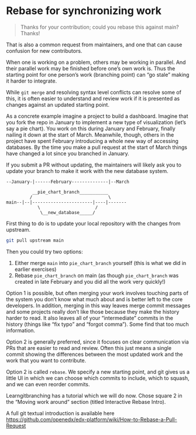 # Rebase for synchronizing work {#sec-rebase}

> Thanks for your contribution; could you rebase this against main?  Thanks!

That is also a common request from maintainers, and one that can cause confusion for new contributors.

When one is working on a problem, others may be working in parallel. And their parallel work may be finished before one's own work is. Thus the starting point for one person's work (branching point) can "go stale" making it harder to integrate.

While `git merge` and resolving syntax level conflicts can resolve some of this, it is often easier to understand and review work if it is presented as changes against an updated starting point.

As a concrete example imagine a project to build a dashboard. Imagine that you fork the repo in January to implement a new type of visualization (let's say a pie chart). You work on this during January and February, finally nailing it down at the start of March. Meanwhile, though, others in the project have spent February introducing a whole new way of accessing databases. By the time you make a pull request at the start of March things have changed a lot since you branched in January.

If you submit a PR without updating, the maintainers will likely ask you to update your branch to make it work with the new database system.

    --January-|------February--------------|--March

              __pie_chart_branch___________
             /                             \
    main--|--|-----------------------|----|-------
                \                     /
                 \__new_database_____/

First thing to do is to update your local repository with the changes from upstream.

``` sh
git pull upstream main
```

Then you could try two options:

1.  Either merge `main` into `pie_chart_branch` yourself (this is what we did in earlier exercises)
2.  Rebase `pie_chart_branch` on main (as though `pie_chart_branch` was created in late February and you did all the work very quickly!)

Option 1 is possible, but often merging your work involves touching parts of the system you don't know what much about and is better left to the core developers. In addition, merging in this way leaves merge commit messages and some projects really don't like those because they make the history harder to read. It also leaves all of your "intermediate" commits in the history (things like "fix typo" and "forgot comma"). Some find that too much information.

Option 2 is generally preferred, since it focuses on clear communication via PRs that are easier to read and review.  Often this just means a single commit showing the differences between the most updated work and the work that you want to contribute.

Option 2 is called `rebase`. We specify a new starting point, and git gives us a little UI in which we can choose which commits to include, which to squash, and we can even reorder commits.

Learngitbranching has a tutorial which we will do now.  Chose square 2 in the "Moving work around" section (titled Interactive Rebase Intro).

A full git textual introduction is available here <https://github.com/openedx/edx-platform/wiki/How-to-Rebase-a-Pull-Request>


<!-- ```sh -->
<!-- cd ~ -->
<!-- git clone https://github.com/jameshowison/320d_rebase_example.git -->
<!-- cd 320d_rebase_example -->

<!-- ``` -->

<!-- Our git viz command (See @sec-viz to set up) shows us the situation: -->

<!-- ```sh -->
<!-- $ git viz -->
<!-- * cb7f3ad (HEAD -> pie_chart_branch) pie chart 3 -->
<!-- * 4412c7f pie chart 2 -->
<!-- * 98602e3 pie chart 1 -->
<!-- | * 958ed94 (main) database 2 -->
<!-- | * ab98ea5 database 1 -->
<!-- |/   -->
<!-- * 4e8da02 second edit -->
<!-- * e39f9e1 first edit -->
<!-- ``` -->

<!-- We have new work on `main` that happened after we branched to work on `pie_chart_branch`.  We also have three separate commits for `pie_chart_branch`.  We want to _squash_ those three commits down to one commit, and we want that commit to represent changes _as though we branched off main after the `database 2` commit.  In this way it is as though we did our work all at once with the latest codebase (instead of over weeks as others continued to work). -->

<!-- We confirm that we are on our working branch. We know there are three commits we want to rebase, so we run `rebase -i HEAD~3` which gives us an _interactive_ rebase starting three commits back from HEAD. -->

<!-- ```sh -->
<!-- git checkout pie_chart_branch -->
<!-- git rebase -i HEAD~3 -->
<!-- ``` -->

<!-- This puts us into a textual UI, with guidance at the bottom. We can use the arrow keys to move around. Each line is a commit, the lines are instructions and are executed in order. -->

<!-- ``` -->
<!-- pick 98602e3 pie chart 1 -->
<!-- pick 4412c7f pie chart 2 -->
<!-- pick cb7f3ad pie chart 3 -->

<!-- # Rebase 4e8da02..cb7f3ad onto 4e8da02 (3 commands) -->
<!-- # -->
<!-- # Commands: -->
<!-- # p, pick <commit> = use commit -->
<!-- # r, reword <commit> = use commit, but edit the commit message -->
<!-- # e, edit <commit> = use commit, but stop for amending -->
<!-- # s, squash <commit> = use commit, but meld into previous commit -->
<!-- # f, fixup [-C | -c] <commit> = like "squash" but keep only the previous -->
<!-- #                    commit's log message, unless -C is used, in which case -->
<!-- #                    keep only this commit's message; -c is same as -C but -->
<!-- #                    opens the editor -->
<!-- # x, exec <command> = run command (the rest of the line) using shell -->
<!-- # b, break = stop here (continue rebase later with 'git rebase --continue') -->
<!-- # d, drop <commit> = remove commit -->
<!-- # l, label <label> = label current HEAD with a name -->
<!-- # t, reset <label> = reset HEAD to a label -->
<!-- # m, merge [-C <commit> | -c <commit>] <label> [# <oneline>] -->
<!-- # .       create a merge commit using the original merge commit's -->
<!-- # .       message (or the oneline, if no original merge commit was -->
<!-- # .       specified); use -c <commit> to reword the commit message -->
<!-- # -->
<!-- # These lines can be re-ordered; they are executed from top to bottom. -->
<!-- ``` -->




<!-- and is explained usefully at [this page from the EdX project](https://github.com/edx/edx-platform/wiki/How-to-Rebase-a-Pull-Request). As you rebase, you can also `squash` some of your commits (treat many commits as one) to make them easier to follow for those reviewing your pull request. See the link above for details. -->

